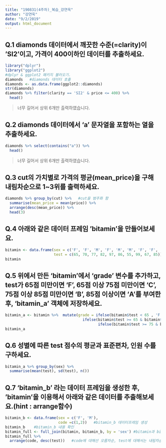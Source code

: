 ```yaml
---
title: "190831(4주차)_복습_강연욱"
author: "강연욱"
date: "9/2/2019"
output: html_document
---
```


## Q.1 diamonds 데이터에서 깨끗한 수준(=clarity)이 ‘SI2’이고, 가격이 400이하인 데이터를 추출하세요.
```r
library("dplyr")
library("ggplot2")
#dplyr & ggplot2 패키지 불러오기.
diamonds   #diamonds 데이터 호출
diamonds <- as.data.frame(ggplot2::diamonds)
str(diamonds)
diamonds %>% filter(clarity == 'SI2' & price <= 400) %>% 
  head()
```
> 너무 길어서 상위 6개만 출력하였습니다.

## Q.2 diamonds 데이터에서 'a' 문자열을 포함하는 열을 추출하세요.
```r
diamonds %>% select(contains("a")) %>% 
  head()
```
> 너무 길어서 상위 6개만 출력하였습니다.

## Q.3 cut의 가치별로 가격의 평균(mean_price)을 구해 내림차순으로 1~3위를 출력하세요.
```r
diamonds %>% group_by(cut) %>%   #cut을 범주화 함
  summarise(mean_price = mean(price)) %>% 
  arrange(desc(mean_price)) %>% 
  head(3)
```

## Q.4 아래와 같은 데이터 프레임 'bitamin'을 만들어보세요.
```r
bitamin <- data.frame(sex = c('F', 'F', 'M', 'F', 'M', 'M', 'F', 'F', 'M', 'M'),
                      test = c(65, 70, 77, 82, 97, 86, 55, 99, 67, 85))
bitamin
```

## Q.5 위에서 만든 ‘bitamin’에서 ‘grade’ 변수를 추가하고, test가 65점 미만이면 ‘F’, 65점 이상 75점 미만이면 ‘C’, 75점 이상 85점 미만이면 ‘B’, 85점 이상이면 ‘A’를 부여한 후, ‘bitamin_a’ 객체에 저장하세요.

```r
bitamin_a <- bitamin %>%  mutate(grade = ifelse(bitamin$test < 65 , 'F', 
                                   ifelse(bitamin$test >= 65 & bitamin$test < 75, 'C',
                                          ifelse(bitamin$test >= 75 & bitamin$test < 85, 'B', 'A')) ))
bitamin_a
```

## Q.6 성별에 따른 test 점수의 평균과 표준편차, 인원 수를 구하세요.
```r
bitamin_a %>% group_by(sex) %>% 
  summarise(mean(test), sd(test), n())
```

## Q.7  'bitamin_b' 라는 데이터 프레임을 생성한 후, ‘bitamin’을 이용해서 아래와 같은 데이터를 추출해보세요.(hint : arrange함수)
```r
bitamin_b <- data.frame(sex = c('F', 'M'),
                        code =c(1,2))   #bitamin_b 데이터프레임 생성
bitamin_b    #bitamin_b 내용 확인
bitamin_full <- full_join(bitamin, bitamin_b, by = 'sex') #bitamin과 bitamin_b를 full_join해줌
bitamin_full %>% 
  arrange(code, desc(test))   #code에 대해선 오름차순, test에 대해서는 내림차순으로 정리
```
